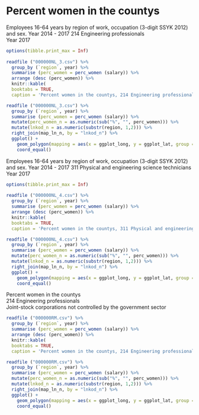 # Percent women in the countys  

Employees 16-64 years by region of work, occupation (3-digit SSYK 2012) and sex. Year 2014 - 2017
214 Engineering professionals  
Year 2017  
  
```r
options(tibble.print_max = Inf)
	 	 
readfile ("000000NL_3.csv") %>%   
  group_by (`region`, year) %>%   
  summarise (perc_women = perc_women (salary)) %>%  
  arrange (desc (perc_women)) %>%
  knitr::kable( 
  booktabs = TRUE,
  caption = 'Percent women in the countys, 214 Engineering professionals')   
```  
  
```r
readfile ("000000NL_3.csv") %>%   
  group_by (`region`, year) %>%   
  summarise (perc_women = perc_women (salary)) %>%
  mutate(perc_women_n = as.numeric(sub("%", "", perc_women))) %>%
  mutate(lnkod_n = as.numeric(substr(region, 1,2))) %>%
  right_join(map_ln_n, by = "lnkod_n") %>%
  ggplot() +
    geom_polygon(mapping = aes(x = ggplot_long, y = ggplot_lat, group = lnkod, fill = perc_women_n)) +
    coord_equal()
``` 	

Employees 16-64 years by region of work, occupation (3-digit SSYK 2012) and sex. Year 2014 - 2017
311 Physical and engineering science technicians
Year 2017  

```r
options(tibble.print_max = Inf)
	 	 
readfile ("000000NL_4.csv") %>%   
  group_by (`region`, year) %>%   
  summarise (perc_women = perc_women (salary)) %>%  
  arrange (desc (perc_women)) %>%
  knitr::kable( 
  booktabs = TRUE,
  caption = 'Percent women in the countys, 311 Physical and engineering science technicians')   
```  
  
```r
readfile ("000000NL_4.csv") %>%   
  group_by (`region`, year) %>%   
  summarise (perc_women = perc_women (salary)) %>%
  mutate(perc_women_n = as.numeric(sub("%", "", perc_women))) %>%
  mutate(lnkod_n = as.numeric(substr(region, 1,2))) %>%
  right_join(map_ln_n, by = "lnkod_n") %>%
  ggplot() +
    geom_polygon(mapping = aes(x = ggplot_long, y = ggplot_lat, group = lnkod, fill = perc_women_n)) +
    coord_equal()
``` 	




Percent women in the countys  
214 Engineering professionals  
Joint-stock corporations not controlled by the government sector 
      
```r
readfile ("000000RM.csv") %>%   
  group_by (`region`, year) %>%   
  summarise (perc_women = perc_women (salary)) %>%	  
  arrange (desc (perc_women)) %>%
  knitr::kable(  
  booktabs = TRUE,
  caption = 'Percent women in the countys, 214 Engineering professionals, Joint-stock corporations not controlled by the government sector')
```   
  
```r
readfile ("000000RM.csv") %>%   
  group_by (`region`, year) %>%   
  summarise (perc_women = perc_women (salary)) %>%
  mutate(perc_women_n = as.numeric(sub("%", "", perc_women))) %>%
  mutate(lnkod_n = as.numeric(substr(region, 1,2))) %>%
  right_join(map_ln_n, by = "lnkod_n") %>%
  ggplot() +
    geom_polygon(mapping = aes(x = ggplot_long, y = ggplot_lat, group = lnkod, fill = perc_women_n)) +
    coord_equal()   
``` 
